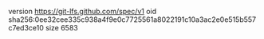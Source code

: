 version https://git-lfs.github.com/spec/v1
oid sha256:0ee32cee335c938a4f9e0c7725561a8022191c10a3ac2e0e515b557c7ed3ce10
size 6583

